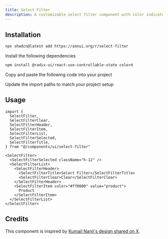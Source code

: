 ```yaml
---
title: Select Filter
description: A customizable select filter component with color indicators and clear functionality.
---
```


<ComponentPreview
  name="select-filter-demo"
  description="A component that allows you to create a select filter."
/>

## Installation

<ComponentInstall>

<CLIInstall>
  
```bash
npx shadcn@latest add https://annui.org/r/select-filter
```

</CLIInstall>

<ManualInstall>

<Steps>

<Step>

Install the following dependencies

</Step>

```bash
npm install @radix-ui/react-use-controllable-state colord
```

<Step>

Copy and paste the following code into your project

</Step>

<ComponentSource name="select-filter" />

<Step>

Update the import paths to match your project setup

</Step>

</Steps>

</ManualInstall>

</ComponentInstall>

## Usage

```tsx
import {
  SelectFilter,
  SelectFilterClear,
  SelectFilterHeader,
  SelectFilterItem,
  SelectFilterList,
  SelectFilterSelected,
  SelectFilterTitle,
} from "@/components/ui/select-filter"
```

```tsx
<SelectFilter>
  <SelectFilterSelected className="h-12" />
  <SelectFilterList>
    <SelectFilterHeader>
      <SelectFilterTitle>Select Filter</SelectFilterTitle>
      <SelectFilterClear>Clear</SelectFilterClear>
    </SelectFilterHeader>
    <SelectFilterItem color="#ff0000" value="product">
      Product
    </SelectFilterItem>
  </SelectFilterList>
</SelectFilter>
```

## Credits

This component is inspired by [Kumail Nanji's design shared on X](https://x.com/KumailNanji/status/1856692491702902929).
